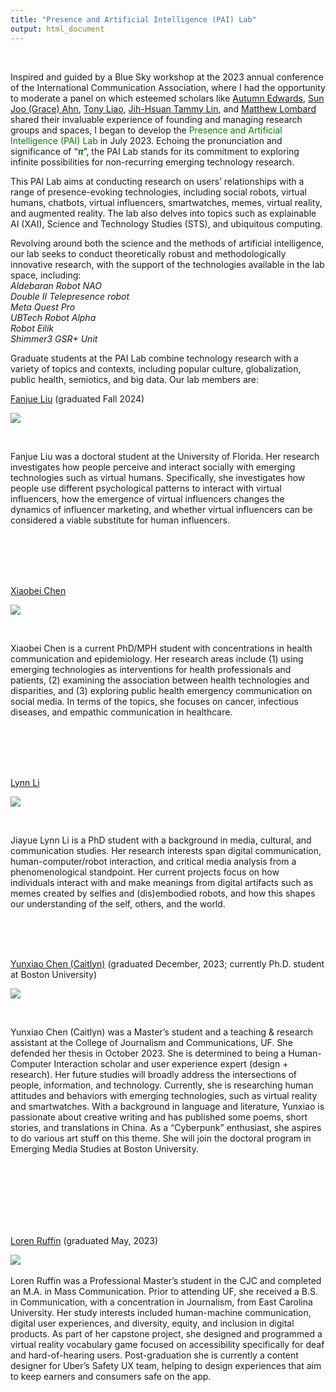 ```yaml
---
title: "Presence and Artificial Intelligence (PAI) Lab"
output: html_document
---
```



&nbsp;

Inspired and guided by a Blue Sky workshop at the 2023 annual conference of the International Communication Association, where I had the opportunity to moderate a panel on which esteemed scholars like [Autumn Edwards](https://wmich.edu/communication/directory/edwards), [Sun Joo (Grace) Ahn](https://grady.uga.edu/faculty/sun-joo-grace-ahn/), [Tony Liao](https://dot.egr.uh.edu/departments/ilt/people/faculty/liao-tony), [Jih-Hsuan Tammy Lin](https://drtammylin.com/), and [Matthew Lombard](https://klein.temple.edu/directory/matthew-lombard-lombard) shared their invaluable experience of founding and managing research groups and spaces, I began to develop the <font color="green">Presence and Artificial Intelligence (PAI) Lab</font> in July 2023. Echoing the pronunciation and significance of “<font color="green">***π***</font>”, the PAI Lab stands for its commitment to exploring infinite possibilities for non-recurring emerging technology research.

This PAI Lab aims at conducting research on users’ relationships with a range of presence-evoking technologies, including social robots, virtual humans, chatbots, virtual influencers, smartwatches, memes, virtual reality, and augmented reality. The lab also delves into topics such as explainable AI (XAI), Science and Technology Studies (STS), and ubiquitous computing. 

Revolving around both the science and the methods of artificial intelligence, our lab seeks to conduct theoretically robust and methodologically innovative research, with the support of the technologies available in the lab space, including:\
*Aldebaran Robot NAO*\
*Double II Telepresence robot*\
*Meta Quest Pro*\
*UBTech Robot Alpha*\
*Robot Eilik*\
*Shimmer3 GSR+ Unit*\


Graduate students at the PAI Lab combine technology research with a variety of topics and contexts, including popular culture, globalization, public health, semiotics, and big data. Our lab members are:

[Fanjue Liu](https://www.fanjueliu.com/) (graduated Fall 2024)

![](images/fanjue.JPG)

&nbsp; 

Fanjue Liu was a doctoral student at the University of Florida. Her research investigates how people perceive and interact socially with emerging technologies such as virtual humans. Specifically, she investigates how people use different psychological patterns to interact with virtual influencers, how the emergence of virtual influencers changes the dynamics of influencer marketing, and whether virtual influencers can be considered a viable substitute for human influencers.\

<br>
<br>
<br>
<br>

[Xiaobei Chen](https://www.linkedin.com/in/xiaobei-chen/)

![](images/xiaobei.JPG)

&nbsp; 

Xiaobei Chen is a current PhD/MPH student with concentrations in health communication and epidemiology.  Her research areas include (1) using emerging technologies as interventions for health professionals and patients, (2) examining the association between health technologies and disparities, and (3) exploring public health emergency communication on social media.  In terms of the topics, she focuses on cancer, infectious diseases, and empathic communication in healthcare. \

<br>
<br>
<br>
<br>

[Lynn Li](https://www.jou.ufl.edu/staff/jiayue-lynn-li/)

![](images/jiayue.JPG)

&nbsp; 

Jiayue Lynn Li is a PhD student with a background in media, cultural, and communication studies. Her research interests span digital communication, human-computer/robot interaction, and critical media analysis from a phenomenological standpoint. Her current projects focus on how individuals interact with and make meanings from digital artifacts such as memes created by selfies and (dis)embodied robots, and how this shapes our understanding of the self, others, and the world.\

<br>
<br>
<br>

[Yunxiao Chen (Caitlyn)](https://www.linkedin.com/in/yunxiao-caitlyn-chen-133413178/) (graduated December, 2023; currently Ph.D. student at Boston University)

![](images/yunxiao.jpg)

&nbsp;  

Yunxiao Chen (Caitlyn) was a Master’s student and a teaching & research assistant at the College of Journalism and Communications, UF. She defended her thesis in October 2023. She is determined to being a Human-Computer Interaction scholar and user experience expert (design + research). Her future studies will broadly address the intersections of people, information, and technology. Currently, she is researching human attitudes and behaviors with emerging technologies, such as virtual reality and smartwatches. With a background in language and literature, Yunxiao is passionate about creative writing and has published some poems, short stories, and translations in China. As a “Cyberpunk” enthusiast, she aspires to do various art stuff on this theme. She will join the doctoral program in Emerging Media Studies at Boston University. \

<br>
<br>
<br>
<br>
<br>
<br>

[Loren Ruffin](https://www.linkedin.com/in/loren-ruffin/) (graduated May, 2023)

![](images/LorenRuffin_CJCHeadshot.jpg)
&nbsp;  

Loren Ruffin was a Professional Master's student in the CJC and completed an M.A. in Mass Communication. Prior to attending UF, she received a B.S. in Communication, with a concentration in Journalism, from East Carolina University. Her study interests included human-machine communication, digital user experiences, and diversity, equity, and inclusion in digital products. As part of her capstone project, she designed and programmed a virtual reality vocabulary game focused on accessibility specifically for deaf and hard-of-hearing users. Post-graduation she is currently a content designer for Uber's Safety UX team, helping to design experiences that aim to keep earners and consumers safe on the app.\




